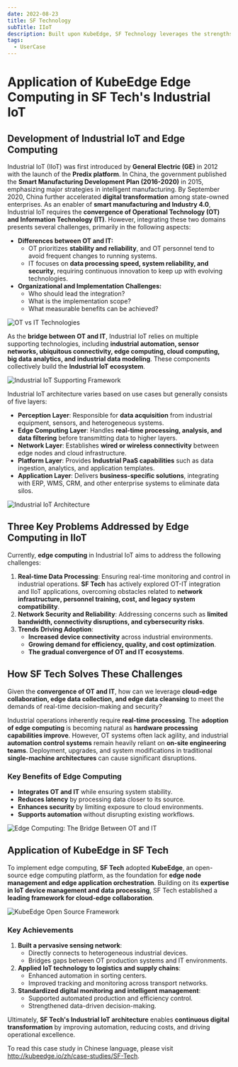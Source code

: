 ```yaml
---
date: 2022-08-23
title: SF Technology
subTitle: IIoT
description: Built upon KubeEdge, SF Technology leverages the strengths of IoT device onboarding and data processing to drive standardized operations and automated production, achieving efficient automation and benefit management.
tags:
  - UserCase
---
```


# Application of KubeEdge Edge Computing in SF Tech's Industrial IoT

## Development of Industrial IoT and Edge Computing

Industrial IoT (IIoT) was first introduced by **General Electric (GE)** in 2012 with the launch of the **Predix platform**. In China, the government published the **Smart Manufacturing Development Plan (2016-2020)** in 2015, emphasizing major strategies in intelligent manufacturing. By September 2020, China further accelerated **digital transformation** among state-owned enterprises. As an enabler of **smart manufacturing and Industry 4.0**, Industrial IoT requires the **convergence of Operational Technology (OT) and Information Technology (IT)**. However, integrating these two domains presents several challenges, primarily in the following aspects:

- **Differences between OT and IT:**
  - OT prioritizes **stability and reliability**, and OT personnel tend to avoid frequent changes to running systems.
  - IT focuses on **data processing speed, system reliability, and security**, requiring continuous innovation to keep up with evolving technologies.
- **Organizational and Implementation Challenges:**
  - Who should lead the integration?
  - What is the implementation scope?
  - What measurable benefits can be achieved?

![OT vs IT Technologies](/img/casestudies/sf-tech/OT-IT.png)

As the **bridge between OT and IT**, Industrial IoT relies on multiple supporting technologies, including **industrial automation, sensor networks, ubiquitous connectivity, edge computing, cloud computing, big data analytics, and industrial data modeling**. These components collectively build the **Industrial IoT ecosystem**.

![Industrial IoT Supporting Framework](/img/casestudies/sf-tech/IIOT-system.png)

Industrial IoT architecture varies based on use cases but generally consists of five layers:

- **Perception Layer**: Responsible for **data acquisition** from industrial equipment, sensors, and heterogeneous systems.
- **Edge Computing Layer**: Handles **real-time processing, analysis, and data filtering** before transmitting data to higher layers.
- **Network Layer**: Establishes **wired or wireless connectivity** between edge nodes and cloud infrastructure.
- **Platform Layer**: Provides **Industrial PaaS capabilities** such as data ingestion, analytics, and application templates.
- **Application Layer**: Delivers **business-specific solutions**, integrating with ERP, WMS, CRM, and other enterprise systems to eliminate data silos.

![Industrial IoT Architecture](/img/casestudies/sf-tech/IIOT-arch.png)

## Three Key Problems Addressed by Edge Computing in IIoT

Currently, **edge computing** in Industrial IoT aims to address the following challenges:

1. **Real-time Data Processing**: Ensuring real-time monitoring and control in industrial operations. **SF Tech** has actively explored OT-IT integration and IIoT applications, overcoming obstacles related to **network infrastructure, personnel training, cost, and legacy system compatibility**.
2. **Network Security and Reliability**: Addressing concerns such as **limited bandwidth, connectivity disruptions, and cybersecurity risks**.
3. **Trends Driving Adoption**:
   - **Increased device connectivity** across industrial environments.
   - **Growing demand for efficiency, quality, and cost optimization**.
   - **The gradual convergence of OT and IT ecosystems**.

## How SF Tech Solves These Challenges

Given the **convergence of OT and IT**, how can we leverage **cloud-edge collaboration, edge data collection, and edge data cleansing** to meet the demands of real-time decision-making and security?

Industrial operations inherently require **real-time processing**. The **adoption of edge computing** is becoming natural as **hardware processing capabilities improve**. However, OT systems often lack agility, and industrial **automation control systems** remain heavily reliant on **on-site engineering teams**. Deployment, upgrades, and system modifications in traditional **single-machine architectures** can cause significant disruptions.

### **Key Benefits of Edge Computing**

- **Integrates OT and IT** while ensuring system stability.
- **Reduces latency** by processing data closer to its source.
- **Enhances security** by limiting exposure to cloud environments.
- **Supports automation** without disrupting existing workflows.

![Edge Computing: The Bridge Between OT and IT](/img/casestudies/sf-tech/edgecomputing-OT.png)

## Application of KubeEdge in SF Tech

To implement edge computing, **SF Tech** adopted **KubeEdge**, an open-source edge computing platform, as the foundation for **edge node management and edge application orchestration**. Building on its **expertise in IoT device management and data processing**, SF Tech established a **leading framework for cloud-edge collaboration**.

![KubeEdge Open Source Framework](/img/casestudies/sf-tech/kubeedge-arch.png)

### **Key Achievements**

1. **Built a pervasive sensing network**:
   - Directly connects to heterogeneous industrial devices.
   - Bridges gaps between OT production systems and IT environments.
2. **Applied IoT technology to logistics and supply chains**:
   - Enhanced automation in sorting centers.
   - Improved tracking and monitoring across transport networks.
3. **Standardized digital monitoring and intelligent management**:
   - Supported automated production and efficiency control.
   - Strengthened data-driven decision-making.

Ultimately, **SF Tech's Industrial IoT architecture** enables **continuous digital transformation** by improving automation, reducing costs, and driving operational excellence.

To read this case study in Chinese language, please visit http://kubeedge.io/zh/case-studies/SF-Tech.
